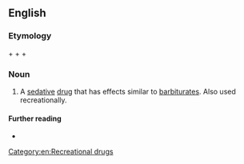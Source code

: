==English==

===Etymology===

{{l|en|meth}} + {{l|en|aqua}} + {{l|en|-al}} + {{l|en|-one}}

===Noun===
{{en-noun|~}}

# {{lb|en|pharmaceutical drug}} A [[sedative]] [[drug]] that has effects similar to [[barbiturate]]s. Also used recreationally.
#: {{syn|en|Quaalude|lude}}

====Further reading====
* {{pedia}}

[[Category:en:Recreational drugs]]